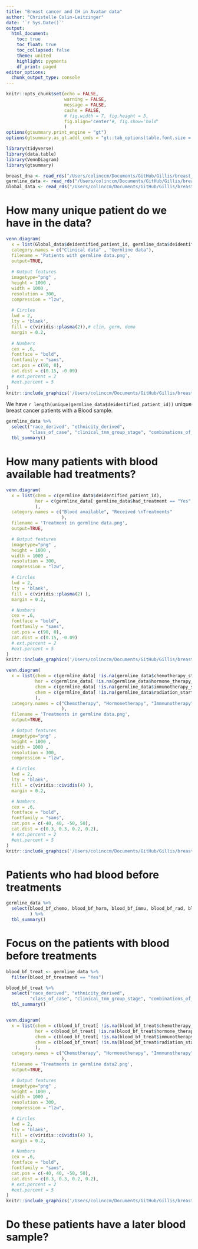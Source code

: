 ```yaml
---
title: "Breast cancer and CH in Avatar data"
author: "Christelle Colin-Leitzinger"
date: '`r Sys.Date()`'
output: 
  html_document:
    toc: true
    toc_float: true
    toc_collapsed: false
    theme: united
    highlight: pygments
    df_print: paged
editor_options: 
  chunk_output_type: console
---
```


<style type="text/css">
.figure {
   margin-top: 10px;
   margin-bottom: 25px;
}

table {
    margin-top: 10px;
    margin-bottom: 25px;
}
</style>

```r
knitr::opts_chunk$set(echo = FALSE,
                      warning = FALSE,
                      message = FALSE,
                      cache = FALSE,
                      # fig.width = 7, fig.height = 5, 
                      fig.align='center'#, fig.show='hold'
                      )
options(gtsummary.print_engine = "gt")
options(gtsummary.as_gt.addl_cmds = "gt::tab_options(table.font.size = 14, data_row.padding = gt::px(1))")
```

```r
library(tidyverse)
library(data.table)
library(VennDiagram)
library(gtsummary)
```

```r
breast_dna <- read_rds("/Users/colinccm/Documents/GitHub/Gillis/breast_ch/breast_dna.rds")
germline_data <- read_rds("/Users/colinccm/Documents/GitHub/Gillis/breast_ch/germline_data.rds")
Global_data <- read_rds("/Users/colinccm/Documents/GitHub/Gillis/breast_ch/Global_data.rds")
```

# How many unique patient do we have in the data?

```r
venn.diagram(
  x = list(Global_data$deidentified_patient_id, germline_data$deidentified_patient_id),
  category.names = c("Clinical data" , "Germline data"),
  filename = 'Patients with germline data.png',
  output=TRUE,
  
  # Output features
  imagetype="png" ,
  height = 1000 , 
  width = 1000 , 
  resolution = 300,
  compression = "lzw",
  
  # Circles
  lwd = 2,
  lty = 'blank',
  fill = c(viridis::plasma(2)),# clin, germ, demo
  margin = 0.2,
  
  # Numbers
  cex = .6,
  fontface = "bold",
  fontfamily = "sans",
  cat.pos = c(90, 0),
  cat.dist = c(0.15, -0.09)
  # ext.percent = 2
  #ext.percent = 5
)
knitr::include_graphics('/Users/colinccm/Documents/GitHub/Gillis/breast_ch/Patients with germline data.png')
```

We have `r length(unique(germline_data$deidentified_patient_id))` unique breast cancer patients with a Blood sample.

```r
germline_data %>% 
  select("race_derived", "ethnicity_derived",
         "class_of_case", "clinical_tnm_group_stage", "combinations_of_er_pr_and_her2") %>% 
  tbl_summary()
```



# How many patients with blood available had treatments?

```r
venn.diagram(
  x = list(chem = c(germline_data$deidentified_patient_id),
           hor = c(germline_data[ germline_data$had_treatment == "Yes", ]$deidentified_patient_id)
           ),
  category.names = c("Blood available", "Received \nTreatments"
                     ),
  filename = 'Treatment in germline data.png',
  output=TRUE,

  # Output features
  imagetype="png" ,
  height = 1000 ,
  width = 1000 ,
  resolution = 300,
  compression = "lzw",

  # Circles
  lwd = 2,
  lty = 'blank',
  fill = c(viridis::plasma(2) ),
  margin = 0.2,

  # Numbers
  cex = .6,
  fontface = "bold",
  fontfamily = "sans",
  cat.pos = c(90, 0),
  cat.dist = c(0.15, -0.09)
  # ext.percent = 2
  #ext.percent = 5
)
knitr::include_graphics('/Users/colinccm/Documents/GitHub/Gillis/breast_ch/Treatment in germline data.png')

venn.diagram(
  x = list(chem = c(germline_data[ !is.na(germline_data$chemotherapy_start_date_1), ]$deidentified_patient_id),
           hor = c(germline_data[ !is.na(germline_data$hormone_therapy_start_date_1), ]$deidentified_patient_id),
           chem = c(germline_data[ !is.na(germline_data$immunotherapy_start_date_1), ]$deidentified_patient_id),
           chem = c(germline_data[ !is.na(germline_data$radiation_start_date_1), ]$deidentified_patient_id)
           ),
  category.names = c("Chemotherapy", "Hormonetherapy", "Immnunotherapy", "Radiotherapy"
                     ),
  filename = 'Treatments in germline data.png',
  output=TRUE,

  # Output features
  imagetype="png" ,
  height = 1000 ,
  width = 1000 ,
  resolution = 300,
  compression = "lzw",

  # Circles
  lwd = 2,
  lty = 'blank',
  fill = c(viridis::cividis(4) ),
  margin = 0.2,

  # Numbers
  cex = .6,
  fontface = "bold",
  fontfamily = "sans",
  cat.pos = c(-40, 40, -50, 50),
  cat.dist = c(0.3, 0.3, 0.2, 0.2),
  # ext.percent = 2
  #ext.percent = 5
)
knitr::include_graphics('/Users/colinccm/Documents/GitHub/Gillis/breast_ch/Treatments in germline data.png')
```

# Patients who had blood before treatments

```r
germline_data %>% 
  select(blood_bf_chemo, blood_bf_horm, blood_bf_immu, blood_bf_rad, blood_bf_treatment#, blood_bf_treatment_30days
         ) %>% 
  tbl_summary()
```

# Focus on the patients with blood before treatments

```r
blood_bf_treat <- germline_data %>% 
  filter(blood_bf_treatment == "Yes")
```


```r
blood_bf_treat %>% 
  select("race_derived", "ethnicity_derived",
         "class_of_case", "clinical_tnm_group_stage", "combinations_of_er_pr_and_her2") %>% 
  tbl_summary()


venn.diagram(
  x = list(chem = c(blood_bf_treat[ !is.na(blood_bf_treat$chemotherapy_start_date_1), ]$deidentified_patient_id),
           hor = c(blood_bf_treat[ !is.na(blood_bf_treat$hormone_therapy_start_date_1), ]$deidentified_patient_id),
           chem = c(blood_bf_treat[ !is.na(blood_bf_treat$immunotherapy_start_date_1), ]$deidentified_patient_id),
           chem = c(blood_bf_treat[ !is.na(blood_bf_treat$radiation_start_date_1), ]$deidentified_patient_id)
           ),
  category.names = c("Chemotherapy", "Hormonetherapy", "Immnunotherapy", "Radiotherapy"
                     ),
  filename = 'Treatments in germline data2.png',
  output=TRUE,

  # Output features
  imagetype="png" ,
  height = 1000 ,
  width = 1000 ,
  resolution = 300,
  compression = "lzw",

  # Circles
  lwd = 2,
  lty = 'blank',
  fill = c(viridis::cividis(4) ),
  margin = 0.2,

  # Numbers
  cex = .6,
  fontface = "bold",
  fontfamily = "sans",
  cat.pos = c(-40, 40, -50, 50),
  cat.dist = c(0.3, 0.3, 0.2, 0.2),
  # ext.percent = 2
  #ext.percent = 5
)
knitr::include_graphics('/Users/colinccm/Documents/GitHub/Gillis/breast_ch/Treatments in germline data2.png')
```

# Do these patients have a later blood sample?













